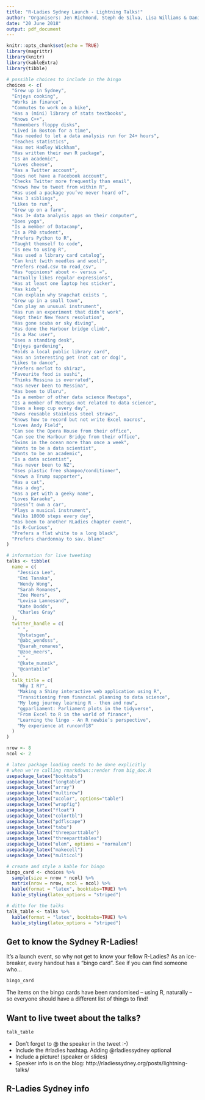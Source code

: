 ```yaml
---
title: "R-Ladies Sydney Launch - Lightning Talks!"
author: "Organisers: Jen Richmond, Steph de Silva, Lisa Williams & Dani Navarro"
date: "20 June 2018"
output: pdf_document
---
```


```r
knitr::opts_chunk$set(echo = TRUE)
library(magrittr)
library(knitr)
library(kableExtra)
library(tibble)
```

```r
# possible choices to include in the bingo
choices <- c(
  "Grew up in Sydney",
  "Enjoys cooking",
  "Works in finance",
  "Commutes to work on a bike",
  "Has a (mini) library of stats textbooks",
  "Knows C++",
  "Remembers floppy disks",
  "Lived in Boston for a time",
  "Has needed to let a data analysis run for 24+ hours",
  "Teaches statistics",
  "Has met Hadley Wickham",
  "Has written their own R package",
  "Is an academic",
  "Loves cheese",
  "Has a Twitter account",
  "Does not have a Facebook account",
  "Checks Twitter more frequently than email",
  "Knows how to tweet from within R",
  "Has used a package you’ve never heard of",
  "Has 3 siblings",
  "Likes to run",
  "Grew up on a farm",
  "Has 3+ data analysis apps on their computer",
  "Does yoga",
  "Is a member of Datacamp",
  "Is a PhD student",
  "Prefers Python to R",
  "Taught themself to code",
  "Is new to using R",
  "Has used a library card catalog",
  "Can knit (with needles and wool)",
  "Prefers read.csv to read_csv",
  "Has *opinions* about <- versus =",
  "Actually likes regular expressions",
  "Has at least one laptop hex sticker",
  "Has kids",
  "Can explain why Snapchat exists ",
  "Grew up in a small town",
  "Can play an unusual instrument",
  "Has run an experiment that didn’t work",
  "Kept their New Years resolution",
  "Has gone scuba or sky diving",
  "Has done the Harbour bridge climb",
  "Is a Mac user",
  "Uses a standing desk",
  "Enjoys gardening",
  "Holds a local public library card",
  "Has an interesting pet (not cat or dog)",
  "Likes to dance",
  "Prefers merlot to shiraz",
  "Favourite food is sushi",
  "Thinks Messina is overrated",
  "Has never been to Messina",
  "Has been to Uluru",
  "Is a member of other data science Meetups",
  "Is a member of Meetups not related to data science",
  "Uses a keep cup every day",
  "Owns reusable stainless steel straws",
  "Knows how to record but not write Excel macros",
  "Loves Andy Field",
  "Can see the Opera House from their office",
  "Can see the Harbour Bridge from their office",
  "Swims in the ocean more than once a week",
  "Wants to be a data scientist",
  "Wants to be an academic",
  "Is a data scientist",
  "Has never been to NZ",
  "Uses plastic free shampoo/conditioner",
  "Knows a Trump supporter",
  "Has a cat",
  "Has a dog",
  "Has a pet with a geeky name",
  "Loves Karaoke",
  "Doesn’t own a car",
  "Plays a musical instrument",
  "Walks 10000 steps every day",
  "Has been to another RLadies chapter event",
  "Is R-Curious",
  "Prefers a flat white to a long black",
  "Prefers chardonnay to sav. blanc"
)

# information for live tweeting
talks <- tibble(
  name = c(
    "Jessica Lee",
    "Emi Tanaka",
    "Wendy Wong",
    "Sarah Romanes",
    "Zoe Meers",
    "Lovisa Lannesand",
    "Kate Dodds",
    "Charles Gray"
  ),
  twitter_handle = c(
    " ",
    "@statsgen",
    "@abc_wendsss",
    "@sarah_romanes",
    "@zoe_meers",
    " ",
    "@kate_munnik",
    "@cantabile"
  ),
  talk_title = c(
    "Why I R?",
    "Making a Shiny interactive web application using R",
    "Transitioning from financial planning to data science",
    "My long journey learning R - then and now",
    "ggparliament: Parliament plots in the tidyverse",
    "From Excel to R in the world of finance",
    "Learning the lingo - An R newbie’s perspective",
    "My experience at runconf18"
  )
)

nrow <- 8
ncol <- 2

# latex package loading needs to be done explicitly
# when we're calling rmarkdown::render from big_doc.R
usepackage_latex("booktabs")
usepackage_latex("longtable")
usepackage_latex("array")
usepackage_latex("multirow")
usepackage_latex("xcolor", options="table")
usepackage_latex("wrapfig")
usepackage_latex("float")
usepackage_latex("colortbl")
usepackage_latex("pdflscape")
usepackage_latex("tabu")
usepackage_latex("threeparttable")
usepackage_latex("threeparttablex")
usepackage_latex("ulem", options = "normalem")
usepackage_latex("makecell")
usepackage_latex("multicol")

# create and style a kable for bingo
bingo_card <- choices %>% 
  sample(size = nrow * ncol) %>%
  matrix(nrow = nrow, ncol = ncol) %>% 
  kable(format = "latex", booktabs=TRUE) %>% 
  kable_styling(latex_options = "striped")  

# ditto for the talks
talk_table <- talks %>% 
  kable(format = "latex", booktabs=TRUE) %>% 
  kable_styling(latex_options = "striped")  
```

## Get to know the Sydney R-Ladies!

It's a launch event, so why not get to know your fellow R-Ladies? As an ice-breaker, every handout has a "bingo card". See if you can find someone who...

```r
bingo_card
```

The items on the bingo cards have been randomised -- using R, naturally -- so everyone should have a different list of things to find! 

## Want to live tweet about the talks?

```r
talk_table
```


- Don't forget to @ the speaker in the tweet :-)
- Include the #rladies hashtag. Adding @rladiessydney optional
- Include a picture! (speaker or slides)
- Speaker info is on the blog: http://rladiessydney.org/posts/lightning-talks/

## R-Ladies Sydney info

\begin{multicols}{2}
\begin{itemize}
  \setlength{\itemsep}{1pt}
  \setlength{\parskip}{0pt}
  \setlength{\parsep}{0pt}
\item Website: http://rladiessydney.org/
\item Meetup:  http://meetup.com/rladies-sydney
\item Twitter: @rladiessydney
\item Email: sydney@rladies.org
\item GitHub: https://github.com/rladiessydney
\item Jen Richmond: @JenRichmondPhD 
\item Steph De Silva: @StephdeSilva
\item Lisa Williams: @williamslisaphd
\item Dani Navarro: @djnavarro
\end{itemize}

\end{multicols}




